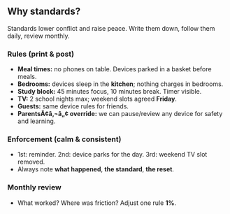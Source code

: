 ﻿---
kind: "Resource"
slug: "household-device-standards"
readTime: "4 min"
---

## Why standards?
Standards lower conflict and raise peace. Write them down, follow them daily, review monthly.

### Rules (print & post)
- **Meal times:** no phones on table. Devices parked in a basket before meals.
- **Bedrooms:** devices sleep in the **kitchen**; nothing charges in bedrooms.
- **Study block:** 45 minutes focus, 10 minutes break. Timer visible.
- **TV:** 2 school nights max; weekend slots agreed **Friday**.
- **Guests:** same device rules for friends.
- **ParentsÃ¢â‚¬â„¢ override:** we can pause/review any device for safety and learning.

### Enforcement (calm & consistent)
- 1st: reminder. 2nd: device parks for the day. 3rd: weekend TV slot removed.
- Always note **what happened**, **the standard**, **the reset**.

### Monthly review
- What worked? Where was friction? Adjust one rule **1%**.



